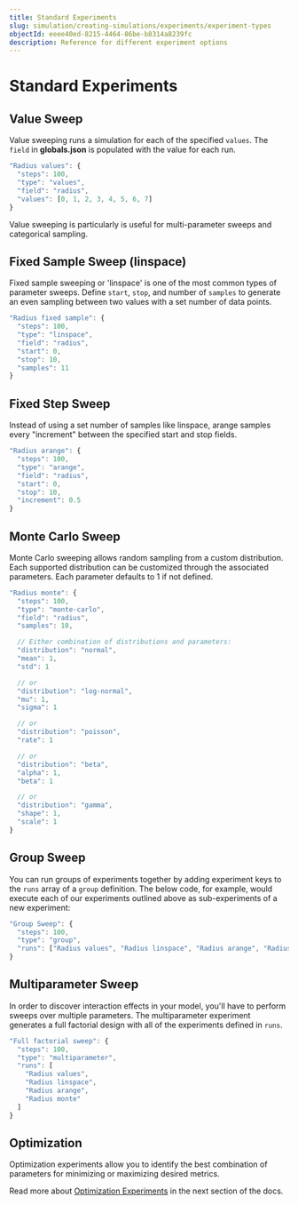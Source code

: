 ```yaml
---
title: Standard Experiments
slug: simulation/creating-simulations/experiments/experiment-types
objectId: eeee40ed-8215-4464-86be-b8314a8239fc
description: Reference for different experiment options
---
```


# Standard Experiments

## Value Sweep

Value sweeping runs a simulation for each of the specified `values`. The `field` in **globals.json** is populated with the value for each run.

```javascript
"Radius values": {
  "steps": 100,
  "type": "values",
  "field": "radius",
  "values": [0, 1, 2, 3, 4, 5, 6, 7]
}
```

<Hint style="info">
  Value sweeping is particularly is useful for multi-parameter sweeps and
  categorical sampling.
</Hint>

## Fixed Sample Sweep \(linspace\)

Fixed sample sweeping or 'linspace' is one of the most common types of parameter sweeps. Define `start`, `stop`, and number of `samples` to generate an even sampling between two values with a set number of data points.

```javascript
"Radius fixed sample": {
  "steps": 100,
  "type": "linspace",
  "field": "radius",
  "start": 0,
  "stop": 10,
  "samples": 11
}
```

## Fixed Step Sweep

Instead of using a set number of samples like linspace, arange samples every "increment" between the specified start and stop fields.

```javascript
"Radius arange": {
  "steps": 100,
  "type": "arange",
  "field": "radius",
  "start": 0,
  "stop": 10,
  "increment": 0.5
}
```

## Monte Carlo Sweep

Monte Carlo sweeping allows random sampling from a custom distribution. Each supported distribution can be customized through the associated parameters. Each parameter defaults to 1 if not defined.

```javascript
"Radius monte": {
  "steps": 100,
  "type": "monte-carlo",
  "field": "radius",
  "samples": 10,

  // Either combination of distributions and parameters:
  "distribution": "normal",
  "mean": 1,
  "std": 1

  // or
  "distribution": "log-normal",
  "mu": 1,
  "sigma": 1

  // or
  "distribution": "poisson",
  "rate": 1

  // or
  "distribution": "beta",
  "alpha": 1,
  "beta": 1

  // or
  "distribution": "gamma",
  "shape": 1,
  "scale": 1
}
```

## Group Sweep

You can run groups of experiments together by adding experiment keys to the `runs` array of a `group` definition. The below code, for example, would execute each of our experiments outlined above as sub-experiments of a new experiment:

```javascript
"Group Sweep": {
  "steps": 100,
  "type": "group",
  "runs": ["Radius values", "Radius linspace", "Radius arange", "Radius monte"]
}
```

## Multiparameter Sweep

In order to discover interaction effects in your model, you'll have to perform sweeps over multiple parameters. The multiparameter experiment generates a full factorial design with all of the experiments defined in `runs`.

```javascript
"Full factorial sweep": {
  "steps": 100,
  "type": "multiparameter",
  "runs": [
    "Radius values",
    "Radius linspace",
    "Radius arange",
    "Radius monte"
  ]
}
```

## Optimization

<Hint style="info">
  Optimization experiments allow you to identify the best combination of
  parameters for minimizing or maximizing desired metrics.
</Hint>

Read more about [Optimization Experiments](/docs/simulation/creating-simulations/experiments/optimization-experiments) in the next section of the docs.
